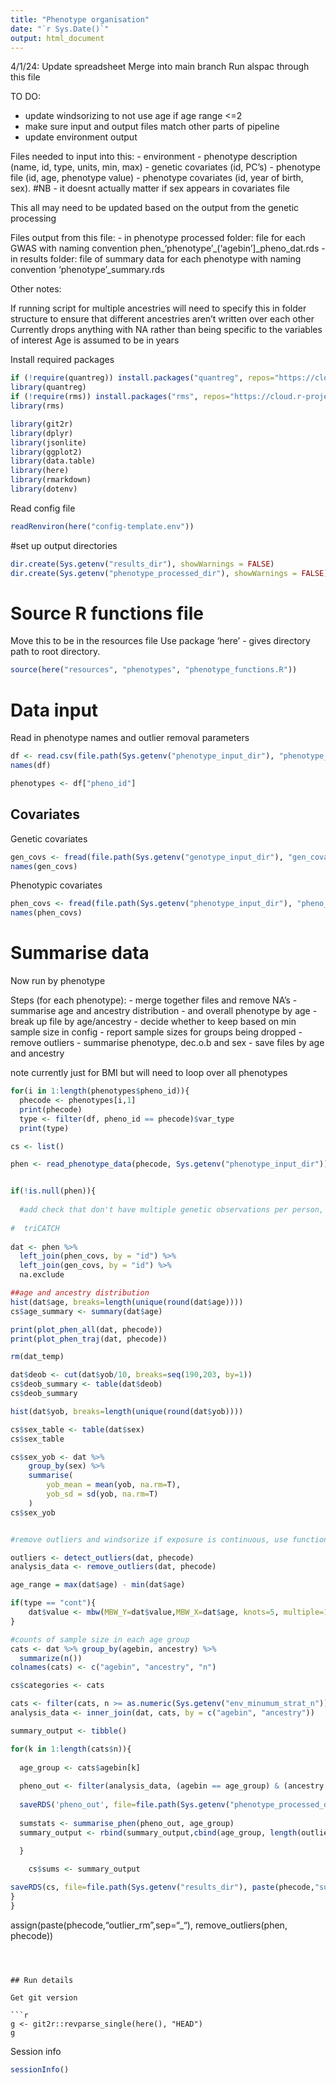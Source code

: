 ```yaml
---
title: "Phenotype organisation"
date: "`r Sys.Date()`"
output: html_document
---
```


4/1/24:
Update spreadsheet
Merge into main branch
Run alspac through this file



TO DO:

- update windsorizing to not use age if age range <=2 
- make sure input and output files match other parts of pipeline
- update environment output


Files needed to input into this:
 - environment
 - phenotype description (name, id, type, units, min, max)
 - genetic covariates (id, PC's)
 - phenotype file (id, age, phenotype value)
 - phenotype covariates (id,  year of birth, sex). #NB - it doesnt actually matter if sex appears in covariates file
 
This all may need to be updated based on the output from the genetic processing

Files output from this file:
 - in phenotype processed folder: file for each GWAS with naming convention phen_'phenotype'_('agebin']_pheno_dat.rds
 - in results folder: file of summary data for each phenotype with naming convention 'phenotype'_summary.rds


Other notes:

If running script for multiple ancestries will need to specify this in folder structure to ensure that different ancestries aren't written over each other 
Currently drops anything with NA rather than being specific to the variables of interest
Age is assumed to be in years


Install required packages
```r
if (!require(quantreg)) install.packages("quantreg", repos="https://cloud.r-project.org")
library(quantreg)
if (!require(rms)) install.packages("rms", repos="https://cloud.r-project.org")
library(rms)
```


```r
library(git2r)
library(dplyr)
library(jsonlite)
library(ggplot2)
library(data.table)
library(here)
library(rmarkdown)
library(dotenv)
```

Read config file

```r
readRenviron(here("config-template.env"))
```

#set up output directories
```r
dir.create(Sys.getenv("results_dir"), showWarnings = FALSE)
dir.create(Sys.getenv("phenotype_processed_dir"), showWarnings = FALSE)

```

# Source R functions file

Move this to be in the resources file
Use package 'here' - gives directory path to root directory. 

```r
source(here("resources", "phenotypes", "phenotype_functions.R"))
```

# Data input

Read in phenotype names and outlier removal parameters

```r
df <- read.csv(file.path(Sys.getenv("phenotype_input_dir"), "phenotype_list.csv"))
names(df)

phenotypes <- df["pheno_id"]
```

## Covariates
Genetic covariates

```r
gen_covs <- fread(file.path(Sys.getenv("genotype_input_dir"), "gen_covariates.txt"))
names(gen_covs)
```

Phenotypic covariates

```r
phen_covs <- fread(file.path(Sys.getenv("phenotype_input_dir"), "pheno_covariates.txt"))
names(phen_covs)
```


# Summarise data
Now run by phenotype 

Steps (for each phenotype):
 - merge together files and remove NA's
 - summarise age and ancestry distribution
 - and overall phenotype by age
 - break up file by age/ancestry - decide whether to keep based on min sample size in config - report sample sizes for groups being dropped
 - remove outliers 
 - summarise phenotype, dec.o.b and sex
 - save files by age and ancestry

note currently just for BMI but will need to loop over all phenotypes

```r

for(i in 1:length(phenotypes$pheno_id)){
  phecode <- phenotypes[i,1]
  print(phecode)
  type <- filter(df, pheno_id == phecode)$var_type
  print(type)

cs <- list()

phen <- read_phenotype_data(phecode, Sys.getenv("phenotype_input_dir")) 


if(!is.null(phen)){ 
  
  #add check that don't have multiple genetic observations per person, or covariate observations 
  
#  triCATCH
  
dat <- phen %>%
  left_join(phen_covs, by = "id") %>% 
  left_join(gen_covs, by = "id") %>%
  na.exclude

##age and ancestry distribution
hist(dat$age, breaks=length(unique(round(dat$age))))
cs$age_summary <- summary(dat$age)

print(plot_phen_all(dat, phecode))
print(plot_phen_traj(dat, phecode))

rm(dat_temp)

dat$deob <- cut(dat$yob/10, breaks=seq(190,203, by=1))
cs$deob_summary <- table(dat$deob)
cs$deob_summary

hist(dat$yob, breaks=length(unique(round(dat$yob))))

cs$sex_table <- table(dat$sex)
cs$sex_table

cs$sex_yob <- dat %>% 
    group_by(sex) %>% 
    summarise(
        yob_mean = mean(yob, na.rm=T), 
        yob_sd = sd(yob, na.rm=T)
    )
cs$sex_yob


#remove outliers and windsorize if exposure is continuous, use function if age range >2 otherwise just apply standard windsorizing 

outliers <- detect_outliers(dat, phecode)
analysis_data <- remove_outliers(dat, phecode)

age_range = max(dat$age) - min(dat$age)

if(type == "cont"){
    dat$value <- mbw(MBW_Y=dat$value,MBW_X=dat$age, knots=5, multiple=1,lpc=0.005, upc=0.995, plotme="show", comparator=0)
}

#counts of sample size in each age group
cats <- dat %>% group_by(agebin, ancestry) %>%
  summarize(n())
colnames(cats) <- c("agebin", "ancestry", "n")

cs$categories <- cats 

cats <- filter(cats, n >= as.numeric(Sys.getenv("env_minumum_strat_n")))
analysis_data <- inner_join(dat, cats, by = c("agebin", "ancestry"))

summary_output <- tibble()

for(k in 1:length(cats$n)){
  
  age_group <- cats$agebin[k]
  
  pheno_out <- filter(analysis_data, (agebin == age_group) & (ancestry == anc_group))
  
  saveRDS('pheno_out', file=file.path(Sys.getenv("phenotype_processed_dir"), paste("phen", paste(phecode, paste(age_group,"pheno_dat.rds",sep="_"), sep="_"), sep = "_")))     
  
  sumstats <- summarise_phen(pheno_out, age_group)
  summary_output <- rbind(summary_output,cbind(age_group, length(outliers$value), sumstats))
  
  }

    cs$sums <- summary_output

saveRDS(cs, file=file.path(Sys.getenv("results_dir"), paste(phecode,"summary.rds",sep="_")))
}
}
```



assign(paste(phecode,"outlier_rm",sep="_"), remove_outliers(phen, phecode))




```



## Run details

Get git version

```r
g <- git2r::revparse_single(here(), "HEAD")
g
```

Session info

```r
sessionInfo()
```